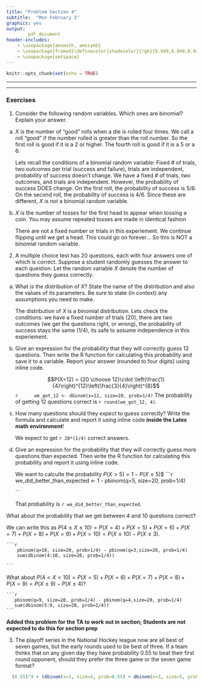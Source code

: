 ```yaml
---
title: "Problem Section 4"
subtitle:  "Mon February 3"
graphics: yes
output: 
        pdf_document
header-includes:
    - \usepackage{amsmath, amssymb}
    - \usepackage{framed}\definecolor{shadecolor}{rgb}{0.949,0.949,0.949}
    - \usepackage{setspace}
---
```

\onehalfspacing

```r
knitr::opts_chunk$set(echo = TRUE)

```

* * * 
\begin{shaded}

\textbf{Learning Outcomes}

The problems are designed to build conceptual understanding and problem-solving skills. The emphasis is on learning to find, evaluate and build confidence.
The specific tasks include: 

   - Identify whether the conditions for a binomial experiment are satisfied.
     
   - Calculate binomial probabilities
   
   - Calculate expected value
  
   - Back up and support work with relevant explanations


\end{shaded}


* * *

### Exercises 

1. Consider the following random variables. Which ones are binomial? Explain your answer.

a. $X$ is the number of "good" rolls when a die is rolled four times. We call a roll "good" if the number rolled is greater than the roll number. So the first roll is good if it is a 2 or higher. The fourth roll is good if it is a 5 or a 6. 

    Lets recall the conditions of a binomial random variable: Fixed # of trials, two outcomes per trial (success and failure), trials are independent, probability of success doesn't change.
    We have a fixed # of trials, two outcomes, and trials are independent. However, the probability of success DOES change. On the first roll, the probability of success is 5/6. On the second roll, the probability of success is 4/6. Since these are different, $X$ is *not* a binomial random variable.

b. $X$ is the number of tosses for the first head to appear when tossing a coin. You may assume repeated tosses are made in identical fashion 
    
    There are not a fixed number or trials in this experiement. We continue flipping until we get a head. This could go on forever... So this is NOT a binomial random variable.
    
2. A multiple choice test has 20 questions, each with four answers one of which is correct. Suppose a student randomly guesses the answer to each question. Let the random variable $X$ denote the number of questions they guess correctly. 
  
a. What is the distribution of $X$? State the name of the distribution and also the values of its parameters. Be sure to state (in context) any assumptions you need to make.

    The distribution of $X$ is a binomial distribution. Lets check the conditions: we have a fixed number of trials (20), there are two outcomes (we get the questions right, or wrong), the probability of success stays the same (1/4), its safe to assume independence in this experiement. 
  
b. Give an expression for the probability that they will correctly guess 12 questions. Then write the R function for calculating this probability and save it to a variable. Report your answer (rounded to four digits) using inline code.

    $$P(X=12) = {20 \choose 12}\cdot \left(\frac{1}{4}\right)^{12}\left(\frac{3}{4}\right)^{8}$$
    ```r
        we_got_12 <- dbinom(x=12, size=20, prob=1/4)
    ```
    The probability of getting 12 questions correct is `r round(we_got_12, 4)`.
    
c. How many questions should they *expect* to guess correctly? Write the formula and calculate and report it using inline code **inside the Latex math environment**!

    We expect to get `r 20*(1/4)` correct answers.
  
d. Give an expression for the probability that they will correctly guess more questions than expected. Then write the R function for calculating this probability and report it using inline code. 

    We want to calculte the probability 
    $P(X>5)=1-P(X\leq 5)$$
    ```r
        we_did_better_than_expected <- 1 - pbinom(q=5, size=20, prob=1/4)
    
    ```
    
    That probability is `r we_did_better_than_expected`.
    
What about the probability that we get between 4 and 10 questions correct?
    
We can write this as $P( 4\leq X\leq 10) = P(X=4)+P(X=5)+P(X=6)+P(X=7)+P(X=8)+P(X=9)+P(X=10) = P(X\leq 10) - P(X\leq3)$.

    ```r
      
        pbinom(q=10, size=20, prob=1/4) - pbinom(q=3,size=20, prob=1/4) 
        sum(dbinom(4:10, size=20, prob=1/4))
    
    ```

What about $P(4<X<10)=P(X=5)+P(X=6)+P(X=7)+P(X=8)+P(X=9) = P(X\leq 9) - P(X\leq 4)$?

    ```r
       pbinom(q=9, size=20, prob=1/4) - pbinom(q=4,size=20, prob=1/4) 
       sum(dbinom(5:9, size=20, prob=1/4))
    ```



**Added this problem for the TA to work out in section; Students are not expected to do this for section prep**

3. The playoff series in the National Hockey league now are all best of seven games, but the early rounds used to be best of three. If a team thinks that on any given day they have probability 0.55 to beat their first round opponent, should they prefer the three game or the seven game format?


```r
  
  (0.55)^4 + (dbinom(x=3, size=4, prob=0.55) + dbinom(x=3, size=5, prob=0.55)+dbinom(x=3, size=6, prob=0.55))*0.55

```


